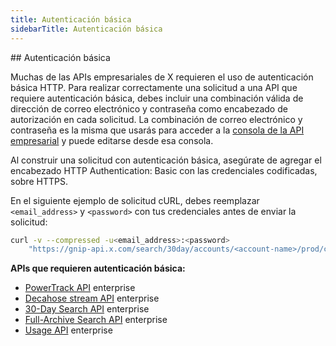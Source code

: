 ```yaml
---
title: Autenticación básica
sidebarTitle: Autenticación básica
---
```


<div id="basic-authentication">
  ## Autenticación básica
</div>

Muchas de las APIs empresariales de X requieren el uso de autenticación básica HTTP. Para realizar correctamente una solicitud a una API que requiere autenticación básica, debes incluir una combinación válida de dirección de correo electrónico y contraseña como encabezado de autorización en cada solicitud. La combinación de correo electrónico y contraseña es la misma que usarás para acceder a la [consola de la API empresarial](https://console.gnip.com/) y puede editarse desde esa consola.

Al construir una solicitud con autenticación básica, asegúrate de agregar el encabezado HTTP Authentication: Basic con las credenciales codificadas, sobre HTTPS.

En el siguiente ejemplo de solicitud cURL, debes reemplazar `<email_address>` y `<password>` con tus credenciales antes de enviar la solicitud:

```bash
curl -v --compressed -u<email_address>:<password>
    "https://gnip-api.x.com/search/30day/accounts/<account-name>/prod/counts.json?query=from%3Axdevelopers"
```

**APIs que requieren autenticación básica:**

- [PowerTrack API](/es/x-api/enterprise-gnip-2.0/powertrack-api) enterprise
- [Decahose stream API](http://localhost:3000/x-api/enterprise-gnip-2.0/fundamentals/decahose-api) enterprise
- [30-Day Search API](/es/x-api/enterprise-gnip-2.0/fundamentals/search-api) enterprise
- [Full-Archive Search API](/es/x-api/enterprise-gnip-2.0/fundamentals/search-api) enterprise
- [Usage API](/es/x-api/enterprise-gnip-2.0/fundamentals/usage) enterprise